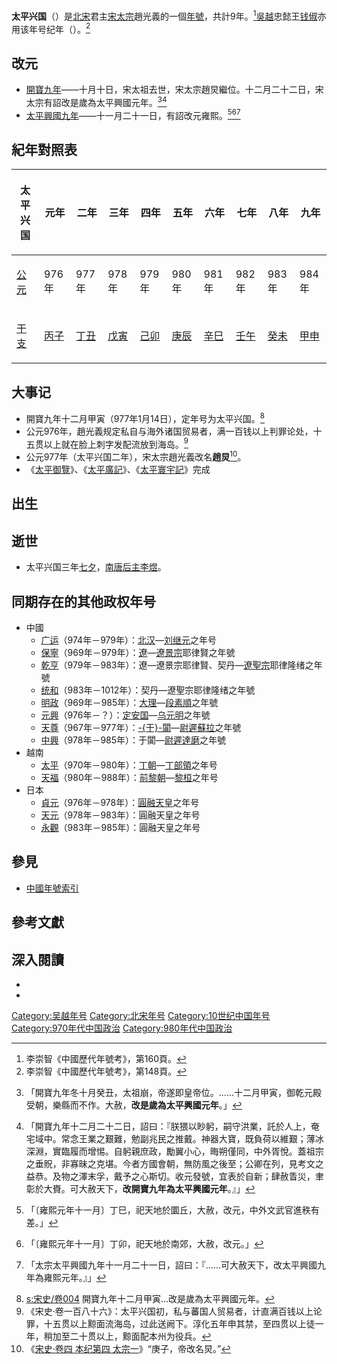 {{Eranamebox|年号=太平兴国
|起讫时间= 976年十二月－984年十一月
|政权= [[北宋|北宋]]
|帝王= [[宋太宗|宋太宗]]趙炅
|历时= 9年
|timeline= <timeline>
ImageSize  = width:200 height:50
PlotArea   = width:180 height:30 left:10 bottom:20
TimeAxis   = orientation:horizontal
DateFormat = yyyy
Period     = from:960 till:1127
AlignBars  = early
ScaleMajor = increment:50 start:960
Colors =
  id:canvas value:rgb(1,1,0.85)
BackgroundColors = canvas:canvas
PlotData =
  width:15 color:black
  bar:era from:start till:end
  bar:era from:977 till:997 color:red
  bar:era from:977 till:984 color:green
</timeline>
<timeline>
ImageSize  = width:200 height:50
PlotArea   = width:180 height:30 left:10 bottom:20
TimeAxis   = orientation:horizontal
DateFormat = yyyy
Period     = from:907 till:978
AlignBars  = early
ScaleMajor = increment:20 start:907
Colors =
  id:canvas value:rgb(1,1,0.85)
BackgroundColors = canvas:canvas
PlotData =
  width:15 color:black
  bar:era from:start till:end
  bar:era from:976 till:978 color:red
</timeline>
|说明= <span style="color: green">太平兴国</span>在'''北宋'''及<span style="color: red">宋太宗</span>时期的位置。 <br> <span style="color: red">太平兴国</span>在吴越时期的位置。
}}
'''太平兴国'''（{{kj|976年|十二月|984年|十一月}}）是[[北宋|北宋]]君主[[宋太宗|宋太宗]]趙光義的一個[[年號|年號]]，共計9年。<ref>李崇智《中國歷代年號考》，第160頁。</ref>[[吴越国|吳越]]忠懿王[[钱俶|钱俶]]亦用该年号纪年（{{kj|976年|十二月|978年|五月}}）。<ref>李崇智《中國歷代年號考》，第148頁。</ref>

==改元==
*[[976年|開寶九年]]——十月十日，宋太祖去世，宋太宗趙炅繼位。十二月二十二日，宋太宗有詔改是歲為太平興國元年。<ref>{{cite wikisource|title=宋史本紀第四太宗一|last=脫脫|wslink=zh:宋史/卷004}}「開寶九年冬十月癸丑，太祖崩，帝遂即皇帝位。……十二月甲寅，御乾元殿受朝，樂縣而不作。大赦，'''改是歲為太平興國元年'''。」</ref><ref>{{cite wikisource|title=宋會要輯稿禮五十四|last=徐松|wslink=zh:宋會要輯稿/卷078}}「開寶九年十二月二十二日，詔曰：『朕猥以眇躬，嗣守洪業，託於人上，奄宅域中。常念王業之艱難，勉副兆民之推戴。神器大寶，既負荷以維艱；薄冰深淵，實臨履而增惕。自躬親庶政，勵翼小心，晦朔僅同，中外胥悅。蓋祖宗之垂貺，非寡昧之克堪。今者方國會朝，無防風之後至；公卿在列，見考文之益恭。及物之澤末孚，戴予之心斯切。收元發號，宜表於自新；肆赦眚災，聿彰於大賚。可大赦天下，'''改開寶九年為太平興國元年'''。』」</ref>
*[[984年|太平興國九年]]——十一月二十一日，有詔改元雍熙。<ref>{{cite wikisource|title=宋史本紀第四太宗一|last=脫脫|wslink=zh:宋史/卷004}}「〔雍熙元年十一月〕丁巳，祀天地於圜丘，大赦，改元，中外文武官進秩有差。」</ref><ref>{{cite wikisource|title=續資治通鑑長編卷二十五|last=李燾|wslink=zh:續資治通鑑長編/卷025}}「〔雍熙元年十一月〕丁卯，祀天地於南郊，大赦，改元。」</ref><ref>{{cite wikisource|title=宋會要輯稿禮五十四|last=徐松|wslink=zh:宋會要輯稿/卷078}}「太宗太平興國九年十一月二十一日，詔曰：『……可大赦天下，改太平興國九年為雍熙元年。』」</ref>

==紀年對照表==
{| class="wikitable"  style="text-align:center;"
!太平兴国!!元年!!二年!!三年!!四年!!五年!!六年!!七年!!八年!!九年
|-
![[公元|公元]]
|976年||977年||978年||979年||980年||981年||982年||983年||984年
|-
![[干支|干支]]
|[[丙子|丙子]]||[[丁丑|丁丑]]||[[戊寅|戊寅]]||[[己卯|己卯]]||[[庚辰|庚辰]]||[[辛巳|辛巳]]||[[壬午|壬午]]||[[癸未|癸未]]||[[甲申|甲申]]
|}

==大事记==
*開寶九年十二月甲寅（977年1月14日），定年号为太平兴国。<ref>[[s:宋史/卷004|s:宋史/卷004]] 開寶九年十二月甲寅...改是歲為太平興國元年。</ref>
*公元976年，趙光義规定私自与海外诸国贸易者，满一百钱以上判罪论处，十五贯以上就在脸上刺字发配流放到海岛。<ref name=宋史卷186>《宋史·卷一百八十六》：太平兴国初，私与蕃国人贸易者，计直满百钱以上论罪，十五贯以上黥面流海岛，过此送阙下。淳化五年申其禁，至四贯以上徒一年，稍加至二十贯以上，黥面配本州为役兵。</ref>
*公元977年（太平兴国二年），宋太宗趙光義改名'''趙炅'''<ref>《[[s:宋史/卷004|宋史·卷四 本纪第四 太宗一]]》“庚子，帝改名炅。”</ref>。
*《[[太平御覽|太平御覽]]》、《[[太平廣記|太平廣記]]》、《[[太平寰宇記|太平寰宇記]]》完成

==出生==

==逝世==
*太平兴国三年[[七夕|七夕]]，[[李煜|南唐后主李煜]]。

==同期存在的其他政权年号==
*中國
**[[广运_(北汉)|广运]]（974年－979年）：[[北汉|北汉]]—[[刘继元|刘继元]]之年号
**[[保寧|保寧]]（969年－979年）：[[辽朝|遼]]—[[遼景宗|遼景宗]]耶律賢之年號
**[[乾亨_(辽朝)|乾亨]]（979年－983年）：遼—遼景宗耶律賢、契丹—[[遼聖宗|遼聖宗]]耶律隆绪之年號
**[[统和|统和]]（983年－1012年）：契丹—遼聖宗耶律隆绪之年號
**[[明政_(大理)|明政]]（969年－985年）：[[大理国|大理]]—[[段素顺|段素順]]之年號
**[[元興_(定安國)|元興]]（976年－？）：[[定安国|定安国]]—[[乌元明|乌元明]]之年號
**[[天尊_(年號)|天尊]]（967年－977年）：[[于阗|-{于}-闐]]—[[尉遲蘇拉|尉遲蘇拉]]之年號
**[[中興_(于闐)|中興]]（978年－985年）：于闐—[[尉遲達磨|尉遲達磨]]之年號
*越南
**[[太平_(越南)|太平]]（970年－980年）：[[丁朝|丁朝]]—[[丁部領|丁部領]]之年号
**[[天福_(越南)|天福]]（980年－988年）：[[前黎朝|前黎朝]]—[[黎桓|黎桓]]之年号
*日本
**[[貞元_(日本)|貞元]]（976年－978年）：[[圓融天皇|圓融天皇]]之年号
**[[天元_(日本)|天元]]（978年－983年）：圓融天皇之年号
**[[永觀|永觀]]（983年－985年）：圓融天皇之年号

==參見==
*[[中国年号列表#北宋|中國年號索引]]

==參考文獻==
{{Reflist}}

==深入閱讀==
<div>
*{{Cite book|author=李崇智|title=中國歷代年號考|format=|url=|date=2004年12月|publisher=中華書局|location=北京|id=ISBN 7101025129}}
*{{Cite book|author=鄧洪波|title=東亞歷史年表|format=pdf|url=http://www.eastasia.ntu.edu.tw/chinese/05_a04.htm|date=2005年3月|publisher=國立臺灣大學東亞經典與文化研究計劃|location=臺北|id=ISBN 9789860005189|access-date=2021-11-15|archive-date=2007-08-25|archive-url=https://web.archive.org/web/20070825002742/http://www.eastasia.ntu.edu.tw/chinese/05_a04.htm|dead-url=yes}}
</div>

{{年号|[[开宝|开宝]]|[[中国年号列表|北宋年号]]<br>976年－984年|[[雍熙|雍熙]]}}
{{年号|[[开宝|开宝]]|[[中国年号列表|吳越年号]]<br>976年－978年|--}}
{{五代十國年號}}
{{宋朝年號}}

[[Category:吴越年号|Category:吴越年号]]
[[Category:北宋年号|Category:北宋年号]]
[[Category:10世纪中国年号|Category:10世纪中国年号]]
[[Category:970年代中国政治|Category:970年代中国政治]]
[[Category:980年代中国政治|Category:980年代中国政治]]